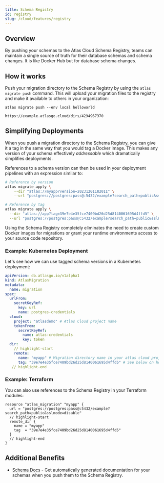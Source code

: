 ```yaml
---
title: Schema Registry
id: registry
slug: /cloud/features/registry
---
```


## Overview

By pushing your schemas to the Atlas Cloud Schema Registry, teams can maintain a single source of truth for their database
schemas and schema changes. It is like Docker Hub but for database schema changes.

## How it works

Push your migration directory to the Schema Registry by using the `atlas migrate push` command. This will upload your
migration files to the registry and make it available to others in your organization:

```
atlas migrate push --env local helloworld

https://example.atlasgo.cloud/dirs/4294967370
```

## Simplifying Deployments

When you push a migration directory to the Schema Registry, you can give it a tag in the same way that you would tag a
Docker image. This makes any version of your schema effectively _addressable_ which dramatically simplifies deployments.

References to a schema version can then be used in your deployment pipelines with an expression similar to:

```bash
# Reference by version
atlas migrate apply \
    --dir "atlas://myapp?version=20231201182011" \
    --url "postgres://postgres:pass@:5432/example?search_path=public&sslmode=disable"

# Reference by tag
atlas migrate apply \
  --dir "atlas://app?tag=39e7e4e35fce7409bd26d25d8140061695d4ffd5" \
  --url "postgres://postgres:pass@:5432/example?search_path=public&sslmode=disable"
```

Using the Schema Registry completely eliminates the need to create custom Docker images for migrations or grant your runtime
environments access to your source code repository.

### Example: Kubernetes Deployment

Let's see how we can use tagged schema versions in a Kubernetes deployment:

```yaml
apiVersion: db.atlasgo.io/v1alpha1
kind: AtlasMigration
metadata:
  name: migration
spec:
  urlFrom:
    secretKeyRef:
      key: url
      name: postgres-credentials
  cloud:
    project: "atlasdemo" # Atlas Cloud project name
    tokenFrom:
      secretKeyRef:
        name: atlas-credentials
        key: token
  dir:
    // highlight-start
    remote:
      name: "myapp" # Migration directory name in your atlas cloud project
      tag: "39e7e4e35fce7409bd26d25d8140061695d4ffd5" # See below on how to obtain this value for your project.
   // highlight-end
```

### Example: Terraform

You can also use references to the Schema Registry in your Terraform modules:

```hcl
resource "atlas_migration" "myapp" {
  url = "postgres://postgres:pass@:5432/example?search_path=public&sslmode=disable"
  // highlight-start
  remote_dir {
    name = "myapp"
    tag  = "39e7e4e35fce7409bd26d25d8140061695d4ffd5"
  }
  // highlight-end
}
```

## Additional Benefits

* [Schema Docs](schema-docs.mdx) - Get automatically generated documentation for your schemas when you
  push them to the Schema Registry.